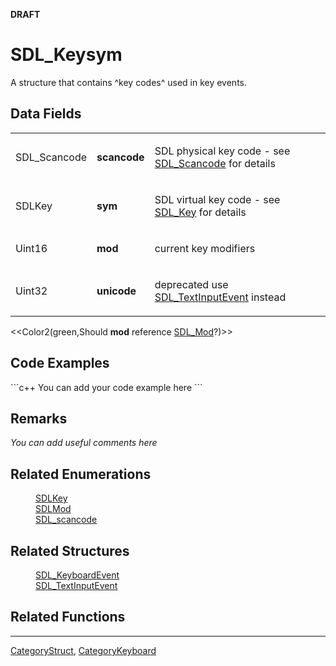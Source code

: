 <!-- pragma section-numbers off -->
<!-- pragma disable-camelcase -->
'''DRAFT'''

= SDL_Keysym =
A structure that contains ^key codes^ used in key events.


== Data Fields ==
{|
|SDL_Scancode
|'''scancode'''
|SDL physical key code - see [[SDL_Scancode]] for details
|-
|SDLKey
|'''sym'''
|SDL virtual key code - see [[SDL_Key]] for details
|-
|Uint16
|'''mod'''
|current key modifiers
|-
|Uint32
|'''unicode'''
|deprecated use [[SDL_TextInputEvent]] instead
|}

<<Color2(green,Should '''mod''' reference [[SDL_Mod]]?)>>

== Code Examples ==
```c++
You can add your code example here
```

== Remarks ==
''You can add useful comments here''

== Related Enumerations ==
:[[SDLKey]]
:[[SDLMod]]
:[[SDL_scancode]]

== Related Structures ==
:[[SDL_KeyboardEvent]]
:[[SDL_TextInputEvent]]

== Related Functions ==

----
[[CategoryStruct]], [[CategoryKeyboard]]
